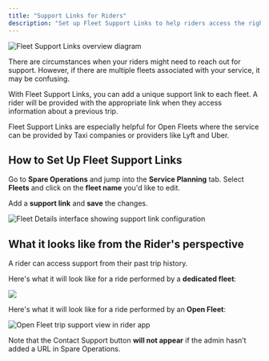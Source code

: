 ```yaml
---
title: "Support Links for Riders"
description: "Set up Fleet Support Links to help riders access the right support for different fleet providers"
---
```


![Fleet Support Links overview diagram](https://downloads.intercomcdn.com/i/o/1044211615/08e055829f15bc26680cae98/Open+Fleets+Support+Links.png?expires=1753820100&signature=38104c2609753ed5f07a87daad90e8e1018913e57fc47a113ebe0785ee512d27&req=dSAjEst%2FnIdeXPMW1HO4zXe8Pp6phRFY%2FZ9y2koz3goW4Eq5wLUFiVMQyCxc%0Aq9Bt%0A)

There are circumstances when your riders might need to reach out for support. However, if there are multiple fleets associated with your service, it may be confusing.

With Fleet Support Links, you can add a unique support link to each fleet.  A rider will be provided with the appropriate link when they access information about a previous trip.

Fleet Support Links are especially helpful for Open Fleets where the service can be provided by Taxi companies or providers like Lyft and Uber.

## How to Set Up Fleet Support Links

Go to **Spare Operations** and jump into the **Service Planning** tab. Select **Fleets** and click on the **fleet name** you'd like to edit.

Add a **support link** and **save** the changes.

![Fleet Details interface showing support link configuration](https://downloads.intercomcdn.com/i/o/1044214607/7a8c5484e4d114593aa57e3d/Fleet+Details+-+Fleet+Agreement.png?expires=1753820100&signature=5af0c907fb90a6adf96460b3468f1893f99350f7a51ffb6cf1dea43d0b4611e8&req=dSAjEst%2FmYdfXvMW1HO4zaBWDfBUH2c6p320LiT%2B0RTe8B4fbq7FOYLWyM5V%0Ak2ob%0A)

## What it looks like from the Rider's perspective

A rider can access support from their past trip history.

Here's what it will look like for a ride performed by a **dedicated fleet**:

![](https://spare-74fa64f80617.intercom-attachments-1.com/i/o/971477224/5af4a78562718fafe92630ed/FVdIArbBiTMfebVGfFsyjkzCNE_1A8ptJA.png?expires=1753820100&signature=0097c620c08429e2f8f8c42d2ed55ef516225866c921a6eaa912e998dd185c3a&req=fScmEs55n4NbFb4f3HP0gLLXz5n%2FYFq8HH1pBhAzOdvBLzxgKXdEsAL3irW1%0AMkU%3D%0A)

Here's what it will look like for a ride performed by an **Open Fleet**:

![Open Fleet trip support view in rider app](https://spare-74fa64f80617.intercom-attachments-1.com/i/o/971477233/9cbea05d63e31cd669a13a40/lfSdvh8ZgrBZvjt1WGhXUUIN8_1p8a8peg.png?expires=1753820100&signature=667609c46ed1f61494fe6ce5ee3505efe07eedc1e6799a607114bb98819587c5&req=fScmEs55n4JcFb4f3HP0gGkofMvtrwlkLS8lc55dRr8g0Pj6sni4wvjyvoLK%0A7bY%3D%0A)

Note that the Contact Support button **will not appear** if the admin hasn’t added a URL in Spare Operations.
